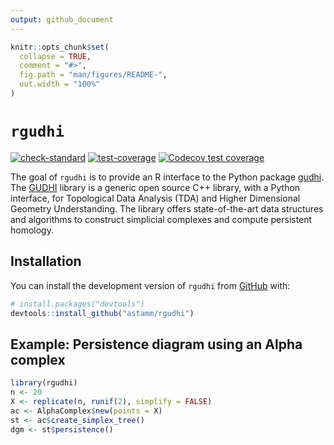 ```yaml
---
output: github_document
---
```


<!-- README.md is generated from README.Rmd. Please edit that file -->

```r
knitr::opts_chunk$set(
  collapse = TRUE,
  comment = "#>",
  fig.path = "man/figures/README-",
  out.width = "100%"
)
```

# `rgudhi`

<!-- badges: start -->
[![check-standard](https://github.com/astamm/rgudhi/workflows/R-CMD-check/badge.svg)](https://github.com/astamm/rgudhi/actions)
[![test-coverage](https://github.com/astamm/rgudhi/workflows/test-coverage/badge.svg)](https://github.com/astamm/rgudhi/actions)
[![Codecov test coverage](https://codecov.io/gh/astamm/rgudhi/branch/master/graph/badge.svg)](https://app.codecov.io/gh/astamm/rgudhi?branch=master)
<!-- badges: end -->

The goal of `rgudhi` is to provide an R interface to the Python package [gudhi](https://gudhi.inria.fr/python/latest/). The [GUDHI](https://gudhi.inria.fr) library is a generic open source C++ library, with a Python interface, for Topological Data Analysis (TDA) and Higher Dimensional Geometry Understanding. The library offers state-of-the-art data structures and algorithms to construct simplicial complexes and compute persistent homology.

## Installation

You can install the development version of `rgudhi` from [GitHub](https://github.com/) with:

``` r
# install.packages("devtools")
devtools::install_github("astamm/rgudhi")
```

## Example: Persistence diagram using an Alpha complex

```r
library(rgudhi)
n <- 20
X <- replicate(n, runif(2), simplify = FALSE)
ac <- AlphaComplex$new(points = X)
st <- ac$create_simplex_tree()
dgm <- st$persistence()
```
